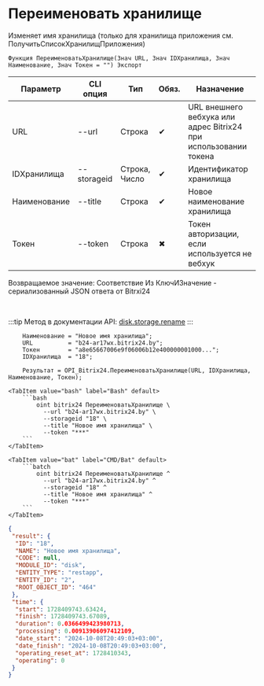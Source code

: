 ﻿---
sidebar_position: 4
---


# Переименовать хранилище
 Изменяет имя хранилища (только для хранилища приложения см. ПолучитьСписокХранилищПриложения)



`Функция ПереименоватьХранилище(Знач URL, Знач IDХранилища, Знач Наименование, Знач Токен = "") Экспорт`

  | Параметр | CLI опция | Тип | Обяз. | Назначение |
  |-|-|-|-|-|
  | URL | --url | Строка | &#x2714; | URL внешнего вебхука или адрес Bitrix24 при использовании токена |
  | IDХранилища | --storageid | Строка, Число | &#x2714; | Идентификатор хранилища |
  | Наименование | --title | Строка | &#x2714; | Новое наименование хранилища |
  | Токен | --token | Строка | &#x2716; | Токен авторизации, если используется не вебхук |

  
  Возвращаемое значение:   Соответствие Из КлючИЗначение - сериализованный JSON ответа от Bitrxi24

<br/>

:::tip
Метод в документации API: [disk.storage.rename](https://dev.1c-bitrix.ru/rest_help/disk/storage/disk_storage_rename.php)
:::
<br/>


```bsl title="Пример использования для 1С:Предприятие/OneScript"
    Наименование = "Новое имя хранилища";
    URL          = "b24-ar17wx.bitrix24.by";
    Токен        = "a8e65667006e9f06006b12e400000001000...";
    IDХранилища  = "18";

    Результат = OPI_Bitrix24.ПереименоватьХранилище(URL, IDХранилища, Наименование, Токен);
```
    

 <Tabs>
  
    <TabItem value="bash" label="Bash" default>
        ```bash
            oint bitrix24 ПереименоватьХранилище \
              --url "b24-ar17wx.bitrix24.by" \
              --storageid "18" \
              --title "Новое имя хранилища" \
              --token "***"
        ```
    </TabItem>
  
    <TabItem value="bat" label="CMD/Bat" default>
        ```batch
            oint bitrix24 ПереименоватьХранилище ^
              --url "b24-ar17wx.bitrix24.by" ^
              --storageid "18" ^
              --title "Новое имя хранилища" ^
              --token "***"
        ```
    </TabItem>
</Tabs>


```json title="Результат"
{
 "result": {
  "ID": "18",
  "NAME": "Новое имя хранилища",
  "CODE": null,
  "MODULE_ID": "disk",
  "ENTITY_TYPE": "restapp",
  "ENTITY_ID": "2",
  "ROOT_OBJECT_ID": "464"
 },
 "time": {
  "start": 1728409743.63424,
  "finish": 1728409743.67089,
  "duration": 0.0366499423980713,
  "processing": 0.00913906097412109,
  "date_start": "2024-10-08T20:49:03+03:00",
  "date_finish": "2024-10-08T20:49:03+03:00",
  "operating_reset_at": 1728410343,
  "operating": 0
 }
}
```
